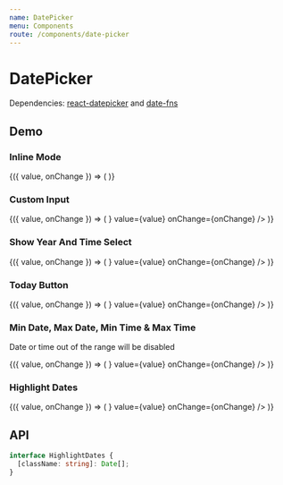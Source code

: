 ```yaml
---
name: DatePicker
menu: Components
route: /components/date-picker
---
```





# DatePicker

Dependencies: [react-datepicker](https://github.com/Hacker0x01/react-datepicker) and [date-fns](https://github.com/date-fns/date-fns)

## Demo

### Inline Mode

<Playground>
  <Container style={{ height: 400, display: 'block' }}>
    <DatePickerDemo>
      {({ value, onChange }) => (
        <DatePicker isInlineMode value={value} onChange={onChange} />
      )}
    </DatePickerDemo>
  </Container>
</Playground>

### Custom Input

<Playground>
  <Container style={{ height: 400, display: 'block' }}>
    <DatePickerDemo>
      {({ value, onChange }) => (
        <DatePicker
          input={<Input label="Birthday" variant="material" />}
          value={value}
          onChange={onChange}
        />
      )}
    </DatePickerDemo>
  </Container>
</Playground>

### Show Year And Time Select

<Playground>
  <Container style={{ height: 400, display: 'block' }}>
    <DatePickerDemo>
      {({ value, onChange }) => (
        <DatePicker
          isYearSelectShown
          isTimeSelectShown
          input={<Input label="Birthday" variant="material" />}
          value={value}
          onChange={onChange}
        />
      )}
    </DatePickerDemo>
  </Container>
</Playground>

### Today Button

<Playground>
  <Container style={{ height: 450, display: 'block' }}>
    <DatePickerDemo>
      {({ value, onChange }) => (
        <DatePicker
          isYearSelectShown
          isTimeSelectShown
          todayButton="Today"
          input={<Input label="Birthday" variant="material" />}
          value={value}
          onChange={onChange}
        />
      )}
    </DatePickerDemo>
  </Container>
</Playground>

### Min Date, Max Date, Min Time & Max Time

Date or time out of the range will be disabled

<Playground>
  <Container style={{ height: 400, display: 'block' }}>
    <DatePickerDemo>
      {({ value, onChange }) => (
        <DatePicker
          isTimeSelectShown
          minTime={setHours(setMinutes(new Date(), 0), 10)}
          maxTime={setHours(setMinutes(new Date(), 30), 20)}
          minDate={subDays(new Date(), 5)}
          maxDate={addDays(new Date(), 5)}
          input={<Input label="Birthday" variant="material" />}
          value={value}
          onChange={onChange}
        />
      )}
    </DatePickerDemo>
  </Container>
</Playground>

### Highlight Dates

<Playground>
  <Container style={{ height: 400, display: 'block' }}>
    <DatePickerDemo>
      {({ value, onChange }) => (
        <DatePicker
          highlightDates={[subDays(new Date(), 7), addDays(new Date(), 7)]}
          input={<Input label="Birthday" variant="material" />}
          value={value}
          onChange={onChange}
        />
      )}
    </DatePickerDemo>
  </Container>
</Playground>

## API

<Props of={DatePicker} />

```ts
interface HighlightDates {
  [className: string]: Date[];
}
```
